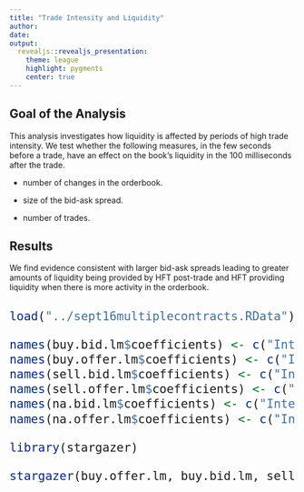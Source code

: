 ```yaml
---
title: "Trade Intensity and Liquidity"
author: 
date: 
output:
  revealjs::revealjs_presentation:
    theme: league
    highlight: pygments
    center: true
---
```




## Goal of the Analysis

This analysis investigates how liquidity is affected by periods of high trade intensity.  We test whether the following measures, in the few seconds before a trade, have an effect on the book's liquidity in the 100 milliseconds after the trade.

-  number of changes in the orderbook.

-  size of the bid-ask spread.

-  number of trades.

## Results

We find evidence consistent with larger bid-ask spreads leading to greater amounts of liquidity being provided by HFT post-trade and HFT providing liquidity when there is more activity in the orderbook.




## 

<font size="5">

```r
load("../sept16multiplecontracts.RData")

names(buy.bid.lm$coefficients) <- c("Intercept", "Number Changes", "Avg. Bid/Offer", "Number Trades")
names(buy.offer.lm$coefficients) <- c("Intercept", "Number Changes", "Avg. Bid/Offer", "Number Trades")
names(sell.bid.lm$coefficients) <- c("Intercept", "Number Changes", "Avg. Bid/Offer", "Number Trades")
names(sell.offer.lm$coefficients) <- c("Intercept", "Number Changes", "Avg. Bid/Offer", "Number Trades")
names(na.bid.lm$coefficients) <- c("Intercept", "Number Changes", "Avg. Bid/Offer", "Number Trades")
names(na.offer.lm$coefficients) <- c("Intercept", "Number Changes", "Avg. Bid/Offer", "Number Trades")

library(stargazer)

stargazer(buy.offer.lm, buy.bid.lm, sell.offer.lm, sell.bid.lm, na.offer.lm, na.bid.lm, covariate.labels = c("Num. Ch.", "Avg. BO", "Num. T"), dep.var.labels = c("Buy/Bid", "Buy/Offer", "Sell/Bid", "Sell/Offer", "NA/Bid", "NA/Offer"), digits = 2, no.space=FALSE, header=FALSE, type='html', omit.stat=c("LL","ser","f"), title = "Regression results for Sept. 16, 2013. The results shown are estimated using an interval of 1 second before the trade, and 100ms after the trade.", font.size="scriptsize", single.row = TRUE, column.sep.width = "1pt")

 ```

</font>

